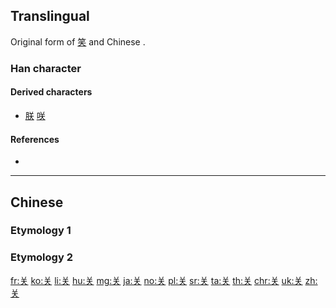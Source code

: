{{character info/new}}
{{also|灷|天|關}}
==Translingual==
{{Han simplified forms|關|関|关}}
Original form of [[笑]] and Chinese {{Han simp|関|f=門|t=&nbsp;|nocap=y}}.
===Han character===
{{Han char|rn=12|rad=八|as=04|sn=6|four=8080|canj=TK|ids=⿱丷天 <small>(G)</small>,⿱八天 <small>(T)</small>}}
{{stroke order|stroke=6}}
====Derived characters====
* [[朕]] [[咲]]

====References====
* {{Han ref|kx=0127.070|hdz=10242.070|uh=5173}} <!--Kangxi: See talk page.-->

----

==Chinese==

===Etymology 1===
{{zh-see|關}}

===Etymology 2===
{{zh-see|笑|v}}

[[fr:关]]
[[ko:关]]
[[li:关]]
[[hu:关]]
[[mg:关]]
[[ja:关]]
[[no:关]]
[[pl:关]]
[[sr:关]]
[[ta:关]]
[[th:关]]
[[chr:关]]
[[uk:关]]
[[zh:关]]